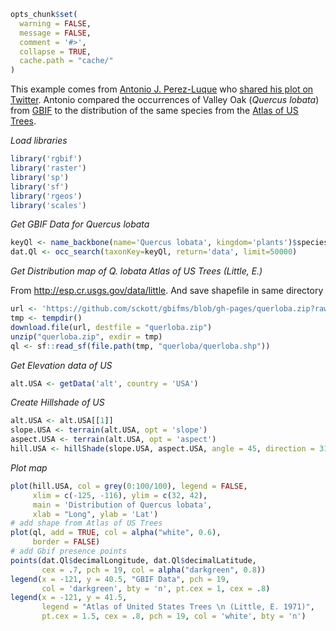 ```r
opts_chunk$set(
  warning = FALSE,
  message = FALSE,
  comment = '#>',
  collapse = TRUE,
  cache.path = "cache/"
)
```

This example comes from [Antonio J. Perez-Luque](https://twitter.com/ajpelu) who [shared his plot on Twitter][tweet]. Antonio compared the occurrences of Valley Oak (_Quercus lobata_) from [GBIF][gbif] to the distribution of the same species from the [Atlas of US Trees][atlas].

_Load libraries_

```r
library('rgbif')
library('raster')
library('sp')
library('sf')
library('rgeos')
library('scales')
```

_Get GBIF Data for Quercus lobata_

```r
keyQl <- name_backbone(name='Quercus lobata', kingdom='plants')$speciesKey
dat.Ql <- occ_search(taxonKey=keyQl, return='data', limit=50000)
```

_Get Distribution map of Q. lobata Atlas of US Trees (Little, E.)_

From <http://esp.cr.usgs.gov/data/little>. And save shapefile in same directory

```r
url <- 'https://github.com/sckott/gbifms/blob/gh-pages/querloba.zip?raw=true'
tmp <- tempdir()
download.file(url, destfile = "querloba.zip")
unzip("querloba.zip", exdir = tmp)
ql <- sf::read_sf(file.path(tmp, "querloba/querloba.shp"))
```

_Get Elevation data of US_

```r
alt.USA <- getData('alt', country = 'USA')
```

_Create Hillshade of US_

```r
alt.USA <- alt.USA[[1]]
slope.USA <- terrain(alt.USA, opt = 'slope')
aspect.USA <- terrain(alt.USA, opt = 'aspect')
hill.USA <- hillShade(slope.USA, aspect.USA, angle = 45, direction = 315)
```

_Plot map_

```r
plot(hill.USA, col = grey(0:100/100), legend = FALSE,
     xlim = c(-125, -116), ylim = c(32, 42),
     main = 'Distribution of Quercus lobata',
     xlab = "Long", ylab = 'Lat')
# add shape from Atlas of US Trees
plot(ql, add = TRUE, col = alpha("white", 0.6),
     border = FALSE)
# add Gbif presence points
points(dat.Ql$decimalLongitude, dat.Ql$decimalLatitude,
       cex = .7, pch = 19, col = alpha("darkgreen", 0.8))
legend(x = -121, y = 40.5, "GBIF Data", pch = 19,
       col = 'darkgreen', bty = 'n', pt.cex = 1, cex = .8)
legend(x = -121, y = 41.5,
       legend = "Atlas of United States Trees \n (Little, E. 1971)",
       pt.cex = 1.5, cex = .8, pch = 19, col = 'white', bty = 'n')
```

[tweet]: https://twitter.com/ajpelu/status/473951167567757312
[gbif]: http://www.gbif.org/
[atlas]: http://esp.cr.usgs.gov/data/little/
